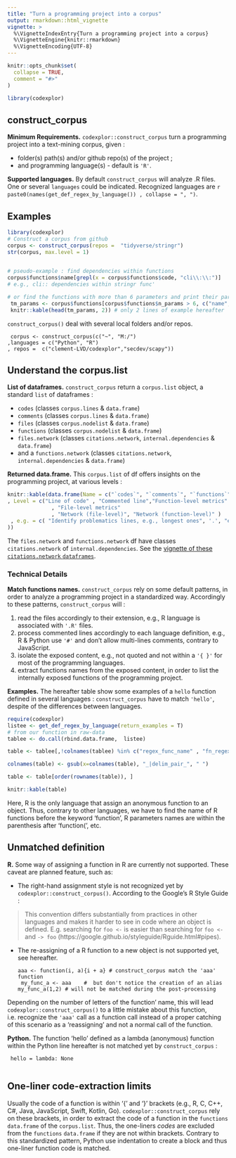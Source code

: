 ```yaml
---
title: "Turn a programming project into a corpus"
output: rmarkdown::html_vignette
vignette: >
  %\VignetteIndexEntry{Turn a programming project into a corpus}
  %\VignetteEngine{knitr::rmarkdown}
  %\VignetteEncoding{UTF-8}
---
```


```r
knitr::opts_chunk$set(
  collapse = TRUE,
  comment = "#>"
)

library(codexplor)

```

## construct_corpus

**Minimum Requirements.** `codexplor::construct_corpus` turn a programming project into a text-mining corpus, given :

- folder(s) path(s) and/or github repo(s) of the project ;
- and programming language(s) - default is `'R'`.

**Supported languages.** By default `construct_corpus` will analyze .R files. One or several `languages` could be indicated. Recognized languages are `r paste0(names(get_def_regex_by_language()) , collapse = ", ")`. 

## Examples


```r
library(codexplor)
# Construct a corpus from github
corpus <- construct_corpus(repos =  "tidyverse/stringr")
str(corpus, max.level = 1) 
  
```


```r
# pseudo-example : find dependencies within functions
corpus$functions$name[grepl(x = corpus$functions$code, "cli\\:\\:")]
# e.g., cli:: dependencies within stringr func'

# or find the functions with more than 6 parameters and print their params
 tm_params <- corpus$functions[corpus$functions$n_params > 6, c("name", "params")]
 knitr::kable(head(tm_params, 2)) # only 2 lines of example hereafter
```

`construct_corpus()` deal with several local folders and/or repos.

     corpus <- construct_corpus(c("~", "M:/") 
    ,languages = c("Python", "R")
    , repos =  c("clement-LVD/codexplor","secdev/scapy"))
   
## Understand the corpus.list
**List of dataframes.** `construct_corpus` return a `corpus.list` object, a standard `list` of dataframes : 

- `codes` (classes `corpus.lines` & `data.frame`)
- `comments` (classes `corpus.lines` & `data.frame`)
- `files` (classes `corpus.nodelist` & `data.frame`)
- `functions` (classes `corpus.nodelist` & `data.frame`)
- `files.network` (classes `citations.network`, `internal.dependencies` & `data.frame`)
- and a `functions.network` (classes `citations.network`, `internal.dependencies` & `data.frame`)


**Returned data.frame.** This `corpus.list` of df offers insights on the programming project, at various levels :


<!-- - The `files` `data.frame` contains the files path and/or url, and overall text-mining metrics about each files of the corpus (e.g., number of characters, words count; number of functions within the file). -->

<!-- - The `functions` `data.frame` contains the functions names and text-mining metrics about these functions. -->

<!-- - The 2 `corpus.lines` `data.frame` are related to `comments` or `codes` lines (file path and content of each lines, line number, and text-mining metrics related to each lines).  -->

<!-- - The 2 `citations.network` of `internal.dependencies` are a `files.network` and a `functions.network` within the corpus.  -->


```r

knitr::kable(data.frame(Name = c("`codes`", "`comments`", "`functions`", "`files`", "`files.network`" , "`functions.network`")
, Level = c("Line of code" , "Commented line","Function-level metrics"
              , "File-level metrics"
              , "Network (file-level)", "Network (function-level)" )
 , e.g. = c( "Identify problematics lines, e.g., longest ones", '.', "e.g., see the number of parameters, number of internal dependencies, length of the code, etc. for each function", "e.g., quantify number of functions within files and critical internal dependencies", "Documents network / add metrics to the `files` df", "Functions network / add metrics to the `functions` df" )
))

```


The `files.network` and `functions.network` df have classes `citations.network` of `internal.dependencies`. See the [vignette of these `citations.network` `dataframes`](https://clement-lvd.github.io/codexplor/articles/vignette_citations.network_df_of_internal.dependencies.html).

### Technical Details
**Match functions names.** `construct_corpus` rely on some default patterns, in order to analyze a programming project in a standardized way. 
Accordingly to these patterns, `construct_corpus` will :

1. read the files accordingly to their extension, e.g., R language is associated with `'.R'` files. 
2. process commented lines accordingly to each language definition, e.g., R & Python use `'#'` and don't allow multi-lines comments, contrary to JavaScript.
3. isolate the exposed content, e.g., not quoted and not within a `'{ }'` for most of the programming languages.
4. extract functions names from the exposed content, in order to list the internally exposed functions of the programming project.

**Examples.** The hereafter table show some examples of a `hello` function defined in several languages : `construct_corpus` have to match `'hello'`, despite of the differences between languages.

```r
require(codexplor)
listee <- get_def_regex_by_language(return_examples = T)
# from our function in raw-data
tablee <- do.call(rbind.data.frame,  listee) 

table <- tablee[,!colnames(tablee) %in% c("regex_func_name" , "fn_regex", "local_file_ext", "nested_codes")]

colnames(table) <- gsub(x=colnames(table), "_|delim_pair_", " ")

table <- table[order(rownames(table)), ]  

knitr::kable(table)

```

Here, R is the only language that assign an anonymous function to an object. Thus, contrary to other languages, we have to find the name of R functions before the keyword 'function', R parameters names are within the parenthesis after 'function(', etc. 

## Unmatched definition
**R.** Some way of assigning a function in R are currently not supported. These caveat are planned feature, such as:

- The right-hand assignment style is not recognized yet by `codexplor::construct_corpus()`. According to the Google’s R Style Guide :

> This convention differs substantially from practices in other languages and makes it harder to see in code where an object is defined. E.g. searching for `foo <-` is easier than searching for `foo <-` and `-> foo` (https://google.github.io/styleguide/Rguide.html#pipes).

- The re-assigning of a R function to a new object is not supported yet, see hereafter.
      
      aaa <- function(i, a){i + a} # construct_corpus match the 'aaa' function
       my_func_a <- aaa    #  but don't notice the creation of an alias
      my_func_a(1,2) # will not be matched during the post-processing 

Depending on the number of letters of the function' name, this will lead `codexplor::construct_corpus()` to a little mistake about this function, i.e. recognize the `'aaa'` call as a function call instead of a proper catching of this scenario as a 'reassigning' and not a normal call of the function.

**Python.** The function 'hello' defined as a lambda (anonymous) function within the Python line hereafter is not matched yet by `construct_corpus` :

     hello = lambda: None
     
<!-- **JS.** Another caveat unsupported - yet - is the 'hello' javascript function defined hereafter : -->

<!--      const hello = (a, b) => a + b; -->

## One-liner code-extraction limits
Usually the code of a function is within '{' and '}' brackets (e.g., R, C, C++, C#, Java, JavaScript, Swift, Kotlin, Go). `codexplor::construct_corpus` rely on these brackets, in order to extract the code of a function in the `functions` `data.frame` of the `corpus.list`. Thus, the one-liners *codes* are excluded from the `functions` `data.frame` if they are not within brackets. Contrary to this standardized pattern, Python use indentation to create a block and thus one-liner function code is matched.


